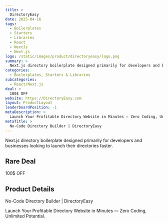 ```yaml
---
title: >
  DirectoryEasy
date: 2025-04-16
tags:
  - Boilerplates
  - Starters
  - Libraries
  - React
  - NextJs
  - Next.js
logo: /static/images/product/directoryeasy/logo.png
summary: >
  Next.js directory boilerplate designed primarily for developers and businesses looking to launch their directories faster.
categories:
  - Boilerplates, Starters & Libraries
subcategories:
  - React/Next.js
deal: >
  100$ OFF
website: https://DirectoryEasy.com
layout: ProductLayout
leaderboardPosition: -1
metaDescription: >
  Launch Your Profitable Directory Website in Minutes — Zero Coding, Unlimited Potential.
metaTitle: >
  No-Code Directory Builder | DirectoryEasy
---
```

Next.js directory boilerplate designed primarily for developers and businesses looking to launch their directories faster.

## Rare Deal

100$ OFF

## Product Details

No-Code Directory Builder | DirectoryEasy

Launch Your Profitable Directory Website in Minutes — Zero Coding, Unlimited Potential.
